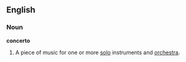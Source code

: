 ==English==
===Noun===
'''concerto'''

#A piece of music for one or more [[solo]] instruments and [[orchestra]].